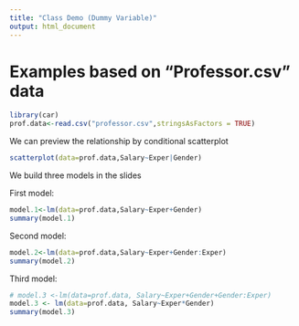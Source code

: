 ```yaml
---
title: "Class Demo (Dummy Variable)"
output: html_document
---
```


# Examples based on "Professor.csv" data

```r
library(car)
prof.data<-read.csv("professor.csv",stringsAsFactors = TRUE)
```

We can preview the relationship by conditional scatterplot
```r
scatterplot(data=prof.data,Salary~Exper|Gender)
```

We build three models in the slides

First model:
```r
model.1<-lm(data=prof.data,Salary~Exper+Gender)
summary(model.1)
```

Second model:
```r
model.2<-lm(data=prof.data,Salary~Exper+Gender:Exper)
summary(model.2)
```

Third model:
```r
# model.3 <-lm(data=prof.data, Salary~Exper+Gender+Gender:Exper)
model.3 <- lm(data=prof.data, Salary~Exper*Gender)
summary(model.3)
```